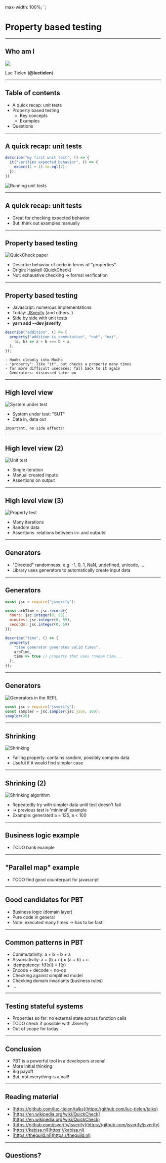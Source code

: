 



  max-width: 100%;
`;

# Property based testing

---

## Who am I

![](./images/luc_slack_foto.jpeg)

Luc Tielen (<strong>@luctielen</strong>)

---

## Table of contents

- A quick recap: unit tests
- Property based testing
  - Key concepts
  - Examples
- Questions

---

## A quick recap: unit tests

```javascript
describe("my first unit test", () => {
  it("verifies expected behavior", () => {
    expect(1 + 1).to.eql(2);
  });
})
```

![Running unit tests](./images/unit_tests.png)

---

## A quick recap: unit tests

- Great for checking expected behavior
- But: think out examples manually

---

## Property based testing

![QuickCheck paper](./images/quickcheck_paper.png)

- Describe behavior of code in terms of "properties"
- Origin: Haskell (QuickCheck)
- Not: exhaustive checking &#x2192; formal verification

---

## Property based testing

- Javascript: numerous implementations
- Today: [JSverify](https://github.com/jsverify/jsverify) (and others..)
- Side by side with unit tests
- __yarn add --dev jsverify__

```javascript
describe("addition", () => {
  property("addition is commutative", "nat", "nat",
    (a, b) => a + b === b + a
  );
});
```

```notes
- Hooks cleanly into Mocha
- "property": like "it", but checks a property many times
- for more difficult usecases: fall back to it again
- Generators: discussed later on
```

---

## High level view

![System under test](./images/high_level_view_sut.svg)

- System under test: "SUT"
- Data in, data out

```notes
Important, no side effects!
```

---

## High level view (2)

![Unit test](./images/high_level_view_unit_test.png)

- Single iteration
- Manual created inputs
- Assertions on output

---

## High level view (3)

![Property test](./images/high_level_view_property_test.png)

- Many iterations
- Random data
- Assertions: relations between in- and outputs!

---

## Generators

- "Directed" randomness: e.g. -1, 0, 1, NaN, undefined, unicode, ...
- Library uses generators to automatically create input data

---

## Generators

```javascript
const jsc = require("jsverify");

const arbTime = jsc.record({
  hours: jsc.integer(0, 23),
  minutes: jsc.integer(0, 59),
  seconds: jsc.integer(0, 59)
});

describe("time", () => {
  property(
    "time generator generates valid times",
    arbTime,
    time => true // property that uses random time...
  );
});
```

---

## Generators

![Generators in the REPL](./images/generated_json.png)

```javascript
const jsc = require("jsverify");
const sampler = jsc.sampler(jsc.json, 100);
sampler(20)
```

---

## Shrinking

![Shrinking](./images/shrinking_example.png)

- Failing property: contains random, possibly complex data
- Useful if it would find simpler case

---

## Shrinking (2)

![Shrinking algorithm](./images/shrinking_algorithm.png)

- Repeatedly try with simpler data until test doesn't fail
- &#x2192; previous test is 'minimal' example
- Example: generated a = 125, a < 100

---

## Business logic example

- TODO bank example

---

## "Parallel map" example

- TODO find good counterpart for javascript

---

## Good candidates for PBT

- Business logic (domain layer)
- Pure code in general
- Note: executed many times &#x2192; has to be fast!

---

## Common patterns in PBT

- Commutativity: a + b = b + a
- Associativity: a + (b + c) = (a + b) + c
- Idempotency: f(f(x)) = f(x)
- Encode + decode = no-op
- Checking against simplified model
- Checking domain invariants (business rules)
- ...

---

## Testing stateful systems

- Properties so far: no external state across function calls
- TODO check if possible with JSverify
- Out of scope for today

---

## Conclusion

- PBT is a powerful tool in a developers arsenal
- More initial thinking
- Big payoff
- But: not everything is a nail!

---

## Reading material

- [https://github.com/luc-tielen/talks](https://github.com/luc-tielen/talks)
- [https://en.wikipedia.org/wiki/QuickCheck](https://en.wikipedia.org/wiki/QuickCheck)
- [https://github.com/jsverify/jsverify](https://github.com/jsverify/jsverify)
- [https://kabisa.nl](https://kabisa.nl)
- [https://theguild.nl](https://theguild.nl)

---

## Questions?

